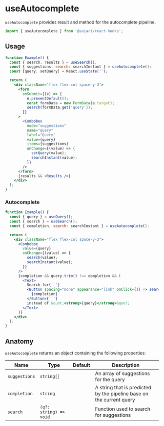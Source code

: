 
<SEO title="useAutocomplete" description="useAutocomplete provides result and method for the autocomplete pipeline." />

# useAutocomplete

`useAutocomplete` provides result and method for the autocomplete pipeline.

```js
import { useAutocomplete } from '@sajari/react-hooks';
```

## Usage

```jsx
function Example() {
  const { search, results } = useSearch();
  const { suggestions, search: searchInstant } = useAutocomplete();
  const [query, setQuery] = React.useState('');

  return (
    <div className="flex flex-col space-y-3">
      <form
        onSubmit={(e) => {
          e.preventDefault();
          const formData = new FormData(e.target);
          search(formData.get('query'));
        }}
      >
        <Combobox
          mode="suggestions"
          name="query"
          label="Query"
          value={query}
          items={suggestions}
          onChange={(value) => {
            setQuery(value);
            searchInstant(value);
          }}
        />
      </form>
      {results && <Results />}
    </div>
  );
}
```

### Autocomplete

```jsx
function Example() {
  const { query } = useQuery();
  const { search } = useSearch();
  const { completion, search: searchInstant } = useAutocomplete();

  return (
    <div className="flex flex-col space-y-3">
      <Combobox
        value={query}
        onChange={(value) => {
          search(value);
          searchInstant(value);
        }}
      />
      {completion && query.trim() !== completion && (
        <Text>
          Search for{' '}
          <Button spacing="none" appearance="link" onClick={() => search(completion)}>
            {completion}
          </Button>{' '}
          instead of &quot;<strong>{query}</strong>&quot;
        </Text>
      )}
    </div>
  );
}
```

## Anatomy

`useAutocomplete` returns an object containing the following properties:

| Name          | Type                   | Default | Description                                                          |
| ------------- | ---------------------- | ------- | -------------------------------------------------------------------- |
| `suggestions` | `string[]`             |         | An array of suggestions for the query                                |
| `completion`  | `string`               |         | A string that is predicted by the pipeline base on the current query |
| `search`      | `(q?: string) => void` |         | Function used to search for suggestions                              |
